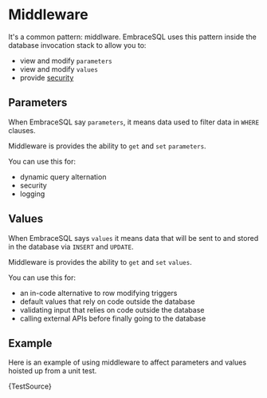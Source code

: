 
# Middleware

It's a common pattern: middlware. EmbraceSQL uses this pattern inside the 
database invocation stack to allow you to:

* view and modify `parameters`
* view and modify `values`
* provide [security](./security)

## Parameters

When EmbraceSQL say `parameters`, it means data used to filter data in `WHERE`
clauses. 

Middleware is provides the ability to `get` and `set` `parameters`.

You can use this for:
* dynamic query alternation
* security
* logging

## Values

When EmbraceSQL says `values` it means data that will be sent to and stored
in the database via `INSERT` and `UPDATE`.

Middleware is provides the ability to `get` and `set` `values`.

You can use this for:
* an in-code alternative to row modifying triggers
* default values that rely on code outside the database
* validating input that relies on code outside the database
* calling external APIs before finally going to the database

## Example

Here is an example of using middleware to affect parameters and values
hoisted up from a unit test.

<CodeBlock language="typescript" >
  {TestSource}
</CodeBlock>